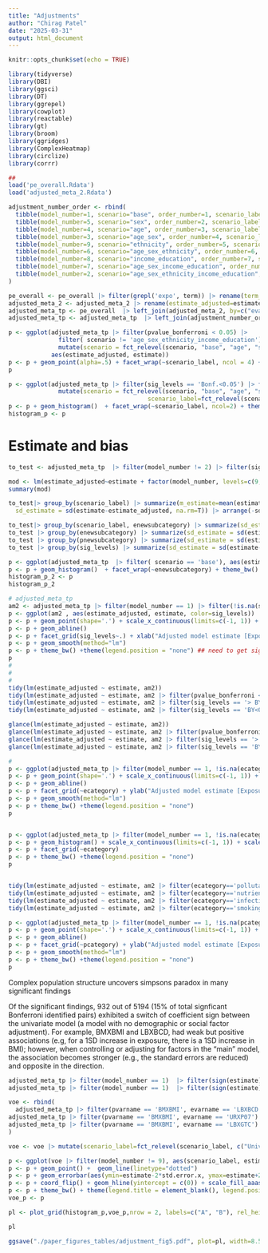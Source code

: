 ```yaml
---
title: "Adjustments"
author: "Chirag Patel"
date: "2025-03-31"
output: html_document
---
```


```r
knitr::opts_chunk$set(echo = TRUE)
```


```r
library(tidyverse)
library(DBI)
library(ggsci)
library(DT)
library(ggrepel)
library(cowplot)
library(reactable)
library(gt)
library(broom)
library(ggridges)
library(ComplexHeatmap)
library(circlize)
library(corrr)
```


```r
## 
load('pe_overall.Rdata')
load('adjusted_meta_2.Rdata')

```

```r
adjustment_number_order <- rbind(
  tibble(model_number=1, scenario="base", order_number=1, scenario_label="Univariate"),
  tibble(model_number=5, scenario="sex", order_number=2, scenario_label="Sex"),
  tibble(model_number=4, scenario="age", order_number=3, scenario_label="Age"),
  tibble(model_number=3, scenario="age_sex", order_number=4, scenario_label="Age+Sex"),
  tibble(model_number=9, scenario="ethnicity", order_number=5, scenario_label="Ethnicity"),
  tibble(model_number=6, scenario="age_sex_ethnicity", order_number=6, scenario_label="Age+Sex+Ethnicity"),
  tibble(model_number=8, scenario="income_education", order_number=7, scenario_label="Income+Education"),
  tibble(model_number=7, scenario="age_sex_income_education", order_number=8, scenario_label="Age+Sex+Income+Education"),
  tibble(model_number=2, scenario="age_sex_ethnicity_income_education", order_number=9, scenario_label="Main:Age+Sex+Ethnicity+Income+Education")
)
```

```r
pe_overall <- pe_overall |> filter(grepl('expo', term)) |> rename(term_name=term, evarname=exposure, pvarname=phenotype) 
adjusted_meta_2 <- adjusted_meta_2 |> rename(estimate_adjusted=estimate, p.value_adjusted = p.value, statistic_adjusted=statistic) |> select(-model_number) 
adjusted_meta_tp <- pe_overall  |> left_join(adjusted_meta_2, by=c("evarname", "pvarname", "term_name"))
adjusted_meta_tp <- adjusted_meta_tp  |> left_join(adjustment_number_order |> select(c(model_number, scenario, scenario_label, order_number)), by="model_number")

```

```r
p <- ggplot(adjusted_meta_tp |> filter(pvalue_bonferroni < 0.05) |>
              filter( scenario != 'age_sex_ethnicity_income_education') |> 
              mutate(scenario = fct_relevel(scenario, "base", "age", "sex", "age_sex", "ethnicity", "income_education", "age_sex_income_education", "age_sex_ethnicity", "age_sex_ethnicity_income_education"),scenario_label=fct_relevel(scenario_label, c("Univariate", "Age", "Sex", "Age+Sex", "Ethnicity", "Income+Education", "Age+Sex+Income+Education", "Age+Sex+Ethnicity", "Main:Age+Sex+Ethnicity+Income+Education"))), 
            aes(estimate_adjusted, estimate))
p <- p + geom_point(alpha=.5) + facet_wrap(~scenario_label, ncol = 4) + theme_bw() + ylab("Scenario-based E-P") + xlab("Age+Sex+Ethnicity+Income+Education Corrected E-P")
p

```



```r


p <- ggplot(adjusted_meta_tp |> filter(sig_levels == 'Bonf.<0.05') |> filter( scenario != 'age_sex_ethnicity_income_education') |>
              mutate(scenario = fct_relevel(scenario, "base", "age", "sex", "age_sex", "ethnicity", "income_education", "age_sex_income_education", "age_sex_ethnicity"), 
                                       scenario_label=fct_relevel(scenario_label, c("Univariate", "Age", "Sex", "Age+Sex", "Ethnicity", "Income+Education", "Age+Sex+Income+Education", "Age+Sex+Ethnicity", "Main:Age+Sex+Ethnicity+Income+Education"))), aes(estimate-estimate_adjusted))
p <- p + geom_histogram()  + facet_wrap(~scenario_label, ncol=2) + theme_bw() + scale_x_continuous(limits=c(-.1, .1)) + xlab("Age+Sex+Ethnicity+Income+Education Corrected Estimate minus Scenario-based Estimate") + ylab("Count")
histogram_p <- p

```



# Estimate and bias
```r
to_test <- adjusted_meta_tp  |> filter(model_number != 2) |> filter(sig_levels == 'Bonf.<0.05') 

mod <- lm(estimate_adjusted~estimate + factor(model_number, levels=c(9, 1, 2, 3, 4, 5, 6,7, 8)) + ecategory + pcategory, data=to_test)
summary(mod)

to_test|> group_by(scenario_label) |> summarize(m_estimate=mean(estimate-estimate_adjusted, na.rm=T),
  sd_estimate = sd(estimate-estimate_adjusted, na.rm=T)) |> arrange(-sd_estimate)

to_test|> group_by(scenario_label, enewsubcategory) |> summarize(sd_estimate = sd(estimate-estimate_adjusted, na.rm=T)) |> filter(scenario_label=='Univariate') |> arrange(-sd_estimate) 
to_test |> group_by(enewsubcategory) |> summarize(sd_estimate = sd(estimate-estimate_adjusted, na.rm=T)) |> arrange(-sd_estimate)
to_test |> group_by(pnewsubcategory) |> summarize(sd_estimate = sd(estimate-estimate_adjusted, na.rm=T)) |> arrange(-sd_estimate)
to_test |> group_by(sig_levels) |> summarize(sd_estimate = sd(estimate-estimate_adjusted, na.rm=T)) |> arrange(-sd_estimate)

```

```r

p <- ggplot(adjusted_meta_tp  |> filter( scenario == 'base'), aes(estimate-estimate_adjusted))
p <- p + geom_histogram()  + facet_wrap(~enewsubcategory) + theme_bw() + scale_x_continuous(limits=c(-.2, .2)) + xlab("Age+Sex+Ethnicity+Income+Education Corrected Estimate minus Scenario-based Estimate") + ylab("Count")
histogram_p_2 <- p
histogram_p_2

```



```r

# adjusted_meta_tp 
am2 <- adjusted_meta_tp |> filter(model_number == 1) |> filter(!is.na(sig_levels))
p <- ggplot(am2 , aes(estimate_adjusted, estimate, color=sig_levels)) 
p <- p + geom_point(shape='.') + scale_x_continuous(limits=c(-1, 1)) + scale_y_continuous(limits=c(-1, 1)) + scale_color_aaas()
p <- p + geom_abline()
p <- p + facet_grid(sig_levels~.) + xlab("Adjusted model estimate [Exposure + Demographics]") + ylab("Unadjusted estimate [Exposure]")
p <- p + geom_smooth(method="lm")
p <- p + theme_bw() +theme(legend.position = "none") ## need to get sig_levels
p
# 
# 
# 
tidy(lm(estimate_adjusted ~ estimate, am2))
tidy(lm(estimate_adjusted ~ estimate, am2 |> filter(pvalue_bonferroni < .05)))
tidy(lm(estimate_adjusted ~ estimate, am2 |> filter(sig_levels == '> BY & Bonf.')))
tidy(lm(estimate_adjusted ~ estimate, am2 |> filter(sig_levels == 'BY<0.05')))

glance(lm(estimate_adjusted ~ estimate, am2))
glance(lm(estimate_adjusted ~ estimate, am2 |> filter(pvalue_bonferroni < .05)))
glance(lm(estimate_adjusted ~ estimate, am2 |> filter(sig_levels == '> BY & Bonf.')))
glance(lm(estimate_adjusted ~ estimate, am2 |> filter(sig_levels == 'BY<0.05')))

# 
p <- ggplot(adjusted_meta_tp |> filter(model_number == 1, !is.na(ecategory)) , aes(estimate, estimate_adjusted, color=ecategory))
p <- p + geom_point(shape='.') + scale_x_continuous(limits=c(-1, 1)) + scale_y_continuous(limits=c(-1, 1)) + scale_color_aaas()
p <- p + geom_abline()
p <- p + facet_grid(~ecategory) + ylab("Adjusted model estimate [Exposure + Demographics]") + xlab("Unadjusted estimate [Exposure]")
p <- p + geom_smooth(method="lm")
p <- p + theme_bw() +theme(legend.position = "none")
p


p <- ggplot(adjusted_meta_tp |> filter(model_number == 1, !is.na(ecategory)) , aes(estimate-estimate_adjusted, color=ecategory))
p <- p + geom_histogram() + scale_x_continuous(limits=c(-1, 1)) + scale_color_aaas()
p <- p + facet_grid(~ecategory) 
p <- p + theme_bw() +theme(legend.position = "none")
p


tidy(lm(estimate_adjusted ~ estimate, am2 |> filter(ecategory=='pollutant')))
tidy(lm(estimate_adjusted ~ estimate, am2 |> filter(ecategory=='nutrients')))
tidy(lm(estimate_adjusted ~ estimate, am2 |> filter(ecategory=='infection')))
tidy(lm(estimate_adjusted ~ estimate, am2 |> filter(ecategory=='smoking')))

p <- ggplot(adjusted_meta_tp |> filter(model_number == 1, !is.na(pcategory)) , aes(estimate, estimate_adjusted, color=pcategory))
p <- p + geom_point(shape='.') + scale_x_continuous(limits=c(-1, 1)) + scale_y_continuous(limits=c(-1, 1)) + scale_color_aaas()
p <- p + geom_abline()
p <- p + facet_grid(~pcategory) + ylab("Adjusted model estimate [Exposure + Demographics]") + xlab("Unadjusted estimate [Exposure]")
p <- p + geom_smooth(method="lm")
p <- p + theme_bw() +theme(legend.position = "none")
p


```


Complex population structure uncovers simpsons paradox in many significant findings

Of the significant findings, 932 out of 5194 (15% of total signficant Bonferroni identified pairs) exhibited a switch of coefficient sign between the univariate model (a model with no demographic or social factor adjustment). For example, BMXBMI and LBXBCD, had weak but positive associations (e.g, for a 1SD increase in exposure, there is a 1SD increase in BMI); however, when controlling or adjusting for factors in the "main" model, the association becomes stronger (e.g., the standard errors are reduced) and opposite in the direction. 

```r
adjusted_meta_tp |> filter(model_number == 1)  |> filter(sign(estimate) != sign(estimate_adjusted), sig_levels == "Bonf.<0.05") |> nrow()
adjusted_meta_tp |> filter(model_number == 1)  |> filter(sign(estimate) == sign(estimate_adjusted), sig_levels == "Bonf.<0.05") |> nrow()

voe <- rbind(
  adjusted_meta_tp |> filter(pvarname == 'BMXBMI', evarname == 'LBXBCD') |> select(evarname, evardesc, model_number, scenario_label, estimate, p.value, std.error.x, std.error.y, estimate_adjusted, sig_levels),
adjusted_meta_tp |> filter(pvarname == 'BMXBMI', evarname == 'URXP07') |> select(evarname, evardesc, model_number, scenario_label, estimate, p.value, std.error.x, std.error.y, estimate_adjusted, sig_levels) |> filter(sig_levels == 'Bonf.<0.05') ,
adjusted_meta_tp |> filter(pvarname == 'BMXBMI', evarname == 'LBXGTC') |> select(evarname, evardesc, model_number, scenario_label, estimate, p.value, std.error.x, std.error.y, estimate_adjusted, sig_levels) |> filter(sig_levels == 'Bonf.<0.05') 
)

voe <- voe |> mutate(scenario_label=fct_relevel(scenario_label, c("Univariate", "Age", "Sex", "Age+Sex", "Ethnicity", "Income+Education", "Age+Sex+Income+Education", "Age+Sex+Ethnicity", "Main:Age+Sex+Ethnicity+Income+Education")))

p <- ggplot(voe |> filter(model_number != 9), aes(scenario_label, estimate, color=evardesc))
p <- p + geom_point() +  geom_line(linetype="dotted") 
p <- p + geom_errorbar(aes(ymin=estimate-2*std.error.x, ymax=estimate+2*std.error.x), width =.2)
p <- p + coord_flip() + geom_hline(yintercept = c(0)) + scale_fill_aaas()
p <- p + theme_bw() + theme(legend.title = element_blank(), legend.position = 'bottom') + xlab("Model Specification") + ylab("E-P Association Size") 
voe_p <- p
```

```r
pl <- plot_grid(histogram_p,voe_p,nrow = 2, labels=c("A", "B"), rel_heights = c(2,1))

pl

ggsave("./paper_figures_tables/adjustment_fig5.pdf", plot=pl, width=8.5, height=8)

```
